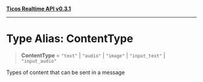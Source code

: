[**Ticos Realtime API v0.3.1**](../index.mdx)

***

# Type Alias: ContentType

> **ContentType** = `"text"` \| `"audio"` \| `"image"` \| `"input_text"` \| `"input_audio"`

Types of content that can be sent in a message
